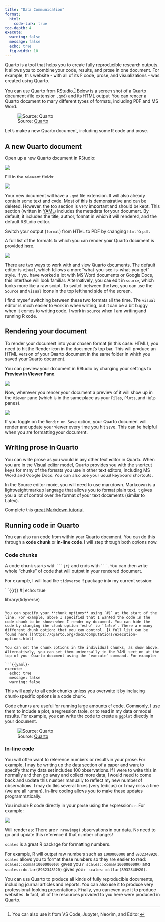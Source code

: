 ```yaml
---
title: "Data Communication"
format:
  html:
    code-link: true
toc-depth: 4
execute: 
  warning: false
  message: false
  echo: true 
  fig-width: 10
---
```


Quarto is a tool that helps you to create fully reproducible research outputs. It allows you to combine your code, results, and prose in one document. For example, this website - with all of its R code, prose, and visualizations - was created using Quarto.

You can use Quarto from RStudio.[^1] Below is a screen shot of a Quarto document (file extension `.qmd`) and its HTML output. You can render a Quarto document to many different types of formats, including PDF and MS Word.

[^1]: You can also use it from VS Code, Jupyter, Neovim, and Editor.

![Source: [Quarto](https://quarto.org/docs/get-started/hello/rstudio.html)](img/rstudio-hello.png)

Let's make a new Quarto document, including some R code and prose.

## A new Quarto document

Open up a new Quarto document in RStudio:

![](img/new_quarto.png)

Fill in the relevant fields:

![](img/new_quarto_2.png)

Your new document will have a `.qmd` file extension. It will also already contain some text and code. Most of this is demonstrative and can be deleted. However, the top section is very important and should be kept. This section (written in [YAML](https://yaml.org/)) includes the metadata for your document. By default, it includes the title, author, format in which it will rendered, and the default RStudio editor.

::: {.callout-caution title="Exercise"}
Switch your output (`format`) from HTML to PDF by changing `html` to `pdf`.
:::

::: callout-tip
A full list of the formats to which you can render your Quarto document is provided [here](https://quarto.org/docs/output-formats/all-formats.html#documents).
:::

![](img/yaml.png)

There are two ways to work with and view Quarto documents. The default editor is `visual`, which follows a more "what-you-see-is-what-you-get" style. If you have worked a lot with MS Word documents or Google Docs, this interface will look familiar. Alternatively, you can edit in `source`, which looks more like a raw script. To switch between the two, you can use the `Source` and `Visual` icons in the top left hand side of the screen.

::: callout-note
I find myself switching between these two formats all the time. The `visual` editor is much easier to work in when writing, but it can be a bit buggy when it comes to writing code. I work in `source` when I am writing and running R code.
:::

## Rendering your document

To render your document into your chosen format (in this case: HTML), you need to hit the Render icon in the document's top bar. This will produce an HTML version of your Quarto document in the same folder in which you saved your Quarto document.

::: callout-tip
You can preview your document in RStudio by changing your settings to **Preview in Viewer Pane**.

![](img/preview.png)

Now, whenever you render your document a preview of it will show up in the `Viewer` pane (which is in the same place as your `Files`, `Plots`, and `Help` panes).

![](img/preview_2.png)
:::

::: callout-note
If you toggle on the `Render on Save` option, your Quarto document will render and update your viewer every time you hit save. This can be helpful when you are formatting your document.
:::

## Writing prose in Quarto

You can write prose as you would in any other text editor in Quarto. When you are in the Visual editor model, Quarto provides you with the shortcut keys for many of the formats you use in other text editors, including MS Word and Google Docs. You can also use your usual keyboard shortcuts.

In the Source editor mode, you will need to use markdown. Markdown is a lightweight markup language that allows you to format plain text. It gives you a lot of control over the format of your text documents (similar to Latex).

::: {.callout-caution title="Exercise"}
Complete this [great Markdown tutorial](https://www.markdowntutorial.com/).
:::

## Running code in Quarto

You can also run code from within your Quarto document. You can do this through a **code chunk** or **in-line code**. I will step through both options now.

### Code chunks

A code chunk starts with ```` ```{r} ```` and ends with ```` ``` ````. You can then write whole "chunks" of code that will output in your rendered document.

For example, I will load the `tidyverse` R package into my current session:

```{{r}}
#| echo: true

library(tidyverse)
```

You can specify your **chunk options** using `#|` at the start of the line. For example, above I specified that I wanted the code in the code chunk to be shown when I render my document. You can hide the code by changing the chunk option `echo` to `false`. There are many different chunk options that you can control. [A full list can be found here.](https://quarto.org/docs/computations/execution-options.html)

You can set the chunk options in the individual chunks, as show above. Alternatively, you can set them universally in the YAML section at the top of your Quarto document using the `execute` command. For example:

```{{yaml}}
execute:
  echo: true
  message: false
  warning: false
```

This will apply to all code chunks unless you overwrite it by including chunk-specific options in a code chunk.

Code chunks are useful for running large amounts of code. Commonly, I use them to include a plot, a regression table, or to read in my data or model results. For example, you can write the code to create a `ggplot` directly in your document.

![Source: [Quarto](https://quarto.org/docs/get-started/hello/rstudio.html#code-chunks)](img/rstudio-inline-output.png)

### In-line code

You will often want to reference numbers or results in your prose. For example, I may be writing up the data section of a paper and want to specify that my data set includes 100 observations. If I were to write this in normally and then go away and collect more data, I would need to come back and update this number manually to reflect my new number of observations. I may do this several times (very tedious) or I may miss a time (we are all human). In-line coding allows you to make these updates programmatically.

You include R code directly in your prose using the expression: `r`. For example:

![](img/in_line.png)

Will render as: There are `r nrow(mpg)` observations in our data. No need to go and update this reference if that number changes!

::: callout-tip
`scales` is a great R package for formatting numbers.

For example, R will output raw numbers such as `1000000000` and `8932348920`. `scales` allows you to format these numbers so they are easier to read: `scales::comma(1000000000)` gives you `r scales::comma(1000000000)` and `scales::dollar(8932348920)` gives you `r scales::dollar(8932348920)`.
:::

You can use Quarto to produce all kinds of fully reproducible documents, including journal articles and reports. You can also use it to produce very professional-looking presentations. Finally, you can even use it to produce websites. In fact, all of the resources provided to you here were produced in Quarto.
